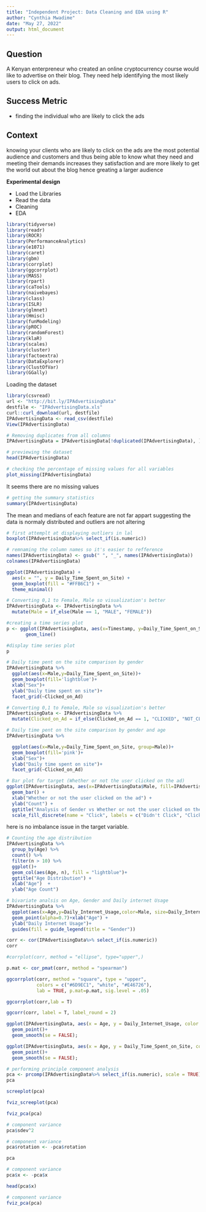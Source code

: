 ---
title: "Independent Project: Data Cleaning and EDA using R"
author: "Cynthia Mwadime"
date: "May 27, 2022"
output: html_document
---
## Question

A Kenyan enterpreneur who created an online cryptocurrency course would like to advertise on their blog. They need help identifying the most likely users to click on ads.

## Success Metric

* finding the individual who are likely to click the ads

## Context

knowing your clients who are likely to click on the ads are the most potential audience and customers and thus being able to know what they need and meeting their demands increases they satisfaction and are more likely to get the world out about the blog hence greating a larger audience 


**Experimental design**

* Load the Libraries
* Read the data 
* Cleaning
* EDA

```{r, echo=TRUE}
library(tidyverse)
library(readr)
library(ROCR)
library(PerformanceAnalytics)
library(e1071)
library(caret)
library(gbm)
library(corrplot)
library(ggcorrplot)
library(MASS)
library(rpart)
library(caTools)
library(naivebayes)
library(class)
library(ISLR)
library(glmnet)
library(Hmisc)
library(funModeling)
library(pROC)
library(randomForest)
library(klaR)
library(scales)
library(cluster)
library(factoextra)
library(DataExplorer)
library(ClustOfVar)
library(GGally)
```

Loading the dataset
```{r, echo=TRUE}
library(csvread)
url <- "http://bit.ly/IPAdvertisingData"
destfile <- "IPAdvertisingData.xls"
curl::curl_download(url, destfile)
IPAdvertisingData <- read_csv(destfile)
View(IPAdvertisingData)

```
```{r, echo=TRUE}
# Removing duplicates from all columns
IPAdvertisingData = IPAdvertisingData[!duplicated(IPAdvertisingData), ]
```

```{r, echo=TRUE}
# previewing the dataset
head(IPAdvertisingData)
```

``` {r, echo=TRUE}
# checking the percentage of missing values for all variables
plot_missing(IPAdvertisingData)
```
It seems there are no missing values
```{r, echo=TRUE}
# getting the summary statistics
summary(IPAdvertisingData)
```
The mean and medians of each feature are not far appart suggesting the data is normaly distributed and outliers are not altering

```{r echo=TRUE}
# first attemplt at displaying outliers in lal
boxplot(IPAdvertisingData%>% select_if(is.numeric))

```
```{r echo=TRUE}
# remnaming the column names so it's easier to refference 
names(IPAdvertisingData) <- gsub(" ", "_", names(IPAdvertisingData))
colnames(IPAdvertisingData)

```
```{r echo=TRUE}
ggplot(IPAdvertisingData) +
  aes(x = "", y = Daily_Time_Spent_on_Site) +
  geom_boxplot(fill = "#FFB6C1") +
  theme_minimal()
```

```{r, echo=TRUE}
# Converting 0,1 to Female, Male so visualization's better
IPAdvertisingData <- IPAdvertisingData %>% 
  mutate(Male = if_else(Male == 1, "MALE", "FEMALE"))

```

```{r echo=TRUE}
#creating a time series plot
p <- ggplot(IPAdvertisingData, aes(x=Timestamp, y=Daily_Time_Spent_on_Site)) +
       geom_line()

#display time series plot
p
```

```{r echo=TRUE}
# Daily time pent on the site comparison by gender
IPAdvertisingData %>%
  ggplot(aes(x=Male,y=Daily_Time_Spent_on_Site))+
  geom_boxplot(fill='lightblue')+
  xlab("Sex")+
  ylab("Daily time spent on site")+
  facet_grid(~Clicked_on_Ad)
```
```{r echo=TRUE}
# Converting 0,1 to Female, Male so visualization's better
IPAdvertisingData <- IPAdvertisingData %>% 
  mutate(Clicked_on_Ad = if_else(Clicked_on_Ad == 1, "CLICKED", "NOT_CLICKED"))
```

```{r echo=TRUE}
# Daily time pent on the site comparison by gender and age
IPAdvertisingData %>%

  ggplot(aes(x=Male,y=Daily_Time_Spent_on_Site, group=Male))+
  geom_boxplot(fill='pink')+
  xlab("Sex")+
  ylab("Daily time spent on site")+
  facet_grid(~Clicked_on_Ad)
```




```{r echo=TRUE}
# Bar plot for target (Whether or not the user clicked on the ad) 
ggplot(IPAdvertisingData, aes(x=IPAdvertisingData$Male, fill=IPAdvertisingData$Clicked_on_Ad)) + 
  geom_bar() +
  xlab("Whether or not the user clicked on the ad") +
  ylab("Count") +
  ggtitle("Analysis of Gender vs Whether or not the user clicked on the ad") +
  scale_fill_discrete(name = "Click", labels = c("Didn't Click", "Clicked"))
```

here is no imbalance issue in the target variable.
```{r echo=TRUE}
# Counting the age distribution
IPAdvertisingData %>% 
  group_by(Age) %>% 
  count() %>% 
  filter(n > 10) %>% 
  ggplot()+
  geom_col(aes(Age, n), fill = "lightblue")+
  ggtitle("Age Distribution") +
  xlab("Age")  +
  ylab("Age Count")
```

```{r echo=TRUE}
# bivariate analsis on Age, Gender and Daily internet Usage
IPAdvertisingData %>%
  ggplot(aes(x=Age,y=Daily_Internet_Usage,color=Male, size=Daily_Internet_Usage))+
  geom_point(alpha=0.7)+xlab("Age") +
  ylab("Daily Internet Usage")+
  guides(fill = guide_legend(title = "Gender"))
```

```{r echo=TRUE}
corr <- cor(IPAdvertisingData%>% select_if(is.numeric))
corr

#corrplot(corr, method = "ellipse", type="upper",)
```

```{r echo=TRUE}
p.mat <- cor_pmat(corr, method = "spearman")

ggcorrplot(corr, method = "square", type = "upper", 
           colors = c("#6D9EC1", "white", "#E46726"), 
           lab = TRUE, p.mat=p.mat, sig.level = .05)
```

```{r echo=TRUE}
ggcorrplot(corr,lab = T)
```

```{r echo=TRUE}
ggcorr(corr, label = T, label_round = 2)
```

```{r echo=TRUE}
ggplot(IPAdvertisingData, aes(x = Age, y = Daily_Internet_Usage, color = Clicked_on_Ad, shape = Clicked_on_Ad))+
  geom_point()+
  geom_smooth(se = FALSE);
```

```{r echo=TRUE}
ggplot(IPAdvertisingData, aes(x = Age, y = Daily_Time_Spent_on_Site, color = Clicked_on_Ad, shape = Clicked_on_Ad))+
  geom_point()+
  geom_smooth(se = FALSE);
```

```{r echo=TRUE}
# performing principle component analysis
pca <- prcomp(IPAdvertisingData%>% select_if(is.numeric), scale = TRUE) # prcomp temel bileşen fonksiyonudur
pca
```

```{r echo=TRUE}
screeplot(pca)

fviz_screeplot(pca)
```

```{r echo=TRUE}
fviz_pca(pca)
```

```{r echo=TRUE}
# component variance
pca$sdev^2
```

```{r echo=TRUE}
# component variance
pca$rotation <- -pca$rotation

pca
```
```{r echo=TRUE}
# component variance
pca$x <- -pca$x

head(pca$x)
```
```{r echo=TRUE}
# component variance
fviz_pca(pca)
```